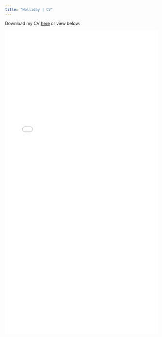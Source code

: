 ```yaml
---
title: "Holliday | CV"
---
```


<style>
  .title{
    display: none;
  }
</style>

<link rel="stylesheet" href="styles.css" type="text/css">

Download my CV <a href="deholliday.github.io/pdfs/Holliday_CV_web_v12192024.pdf" target="_blank">here</a> or view below:

<object data="pdfs/Holliday_CV_web_v12192024.pdf" type="application/pdf" width="100%" height="1000">
<embed src="pdfs/Holliday_CV_web_v12192024.pdf" type="application/pdf" width="100%" height="1000"/>
</object>